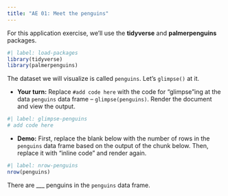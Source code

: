 ```yaml
---
title: "AE 01: Meet the penguins"
---
```


For this application exercise, we'll use the **tidyverse** and **palmerpenguins** packages.

```r
#| label: load-packages
library(tidyverse)
library(palmerpenguins)
```

The dataset we will visualize is called `penguins`.
Let's `glimpse()` at it.

-   **Your turn:** Replace `#add code here` with the code for "glimpse"ing at the data `penguins` data frame – `glimpse(penguins)`. Render the document and view the output.

```r
#| label: glimpse-penguins
# add code here
```

-   **Demo:** First, replace the blank below with the number of rows in the `penguins` data frame based on the output of the chunk below. Then, replace it with "inline code" and render again.

```r
#| label: nrow-penguins
nrow(penguins)
```

There are \_\_\_ penguins in the `penguins` data frame.
